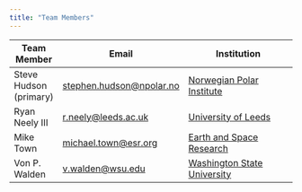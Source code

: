 ```yaml
---
title: "Team Members"
---
```



| Team Member            | Email                                                       | Institution                                                                 |
|------------------------|-------------------------------------------------------------|-----------------------------------------------------------------------------|
| Steve Hudson (primary) | [stephen.hudson@npolar.no](mailto:stephen.hudson@npolar.no) | [Norwegian Polar Institute](https://www.npolar.no/en/people/stephen.hudson) |
| Ryan Neely III         | [r.neely@leeds.ac.uk](mailto:r.neely@leeds.ac.uk)           | [University of Leeds](https://environment.leeds.ac.uk/see/staff/1447/dr-ryan-neely-iii) |
| Mike Town              | [michael.town@esr.org](mailto:michael.town@esr.org)         | [Earth and Space Research](https://www.esr.org/staff/michael-town/) |
| Von P. Walden          | [v.walden@wsu.edu](mailto:v.walden@wsu.edu)                 | [Washington State University](https://labs.wsu.edu/lar-sensing/) |
